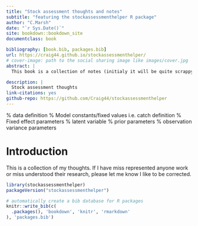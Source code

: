 ```yaml
--- 
title: "Stock assessment thoughts and notes"
subtitle: "featuring the stockassessmenthelper R package"
author: "C.Marsh"
date: "`r Sys.Date()`"
site: bookdown::bookdown_site
documentclass: book

bibliography: [book.bib, packages.bib]
url: https://craig44.github.io/stockassessmenthelper/
# cover-image: path to the social sharing image like images/cover.jpg
abstract: |
  This book is a collection of notes (initialy it will be quite scrappy) that I often reference. Historically I managed a repository with many sub folders discussing these topics in isolation. This Book is an attempt to collate, create a more cohesive resource for future me and possibly others.

description: |
  Stock assessment thoughts
link-citations: yes
github-repo: https://github.com/Craig44/stockassessmenthelper
---
```


\newcommand{\data}{\boldsymbol{y}}  % data definition
\newcommand{\bfix}{\boldsymbol{z}}  % Model constants/fixed values i.e. catch definition
\newcommand{\bparam}{\boldsymbol{\theta}}  % Fixed effect parameters
\newcommand{\branp}{\boldsymbol{u}}  % latent variable 
\newcommand{\boldX}{\boldsymbol{X}}
\newcommand{\bhypp}{\boldsymbol{\psi}}  % prior parameters
\newcommand{\bvarp}{\boldsymbol{\xi}}  % observation variance parameters

# Introduction
This is a collection of my thoughts. If I have miss represented anyone work or miss understood their research, please let me know I like to be corrected.



```r
library(stockassessmenthelper)
packageVersion("stockassessmenthelper")
```


```r
# automatically create a bib database for R packages
knitr::write_bib(c(
  .packages(), 'bookdown', 'knitr', 'rmarkdown'
), 'packages.bib')
```

